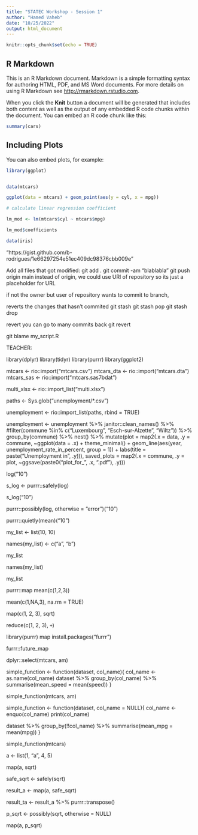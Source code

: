 ```yaml
---
title: "STATEC Workshop - Session 1"
author: "Hamed Vaheb"
date: "10/25/2022"
output: html_document
---
```


```r
knitr::opts_chunk$set(echo = TRUE)
```

## R Markdown

This is an R Markdown document. Markdown is a simple formatting syntax for authoring HTML, PDF, and MS Word documents. For more details on using R Markdown see <http://rmarkdown.rstudio.com>.

When you click the **Knit** button a document will be generated that includes both content as well as the output of any embedded R code chunks within the document. You can embed an R code chunk like this:

```r
summary(cars)
```

## Including Plots

You can also embed plots, for example:

```r

library(ggplot)


data(mtcars)

ggplot(data = mtcars) + geom_point(aes(y = cyl, x = mpg))

# calculate linear regression coefficient

lm_mod <- lm(mtcars$cyl ~ mtcars$mpg)

lm_mod$coefficients

data(iris)
```


"https://gist.github.com/b-rodrigues/1e66297254e51ec409dc98376cbb009e"

Add all files that got modified:
git add .
git commit -am "blablabla"
git push origin main
instead of origin, we could use URl of repository
so its just a placeholder for URL


if not the owner but user of repository wants to commit to branch,


reverts the changes that hasn't commited
git stash 
git stash pop
git stash drop

revert you can go to many commits back
git revert


git blame my_script.R




TEACHER:

library(dplyr)
library(tidyr)
library(purrr)
library(ggplot2)

mtcars <- rio::import("mtcars.csv")
mtcars_dta <- rio::import("mtcars.dta")
mtcars_sas <- rio::import("mtcars.sas7bdat")

multi_xlsx <- rio::import_list("multi.xlsx")

paths <- Sys.glob("unemployment/*.csv")

unemployment <- rio::import_list(paths, rbind = TRUE)

unemployment <- unemployment %>% 
  janitor::clean_names() %>% 
  #filter(commune %in% c("Luxembourg", "Esch-sur-Alzette", "Wiltz")) %>% 
  group_by(commune) %>%
  nest() %>% 
  mutate(plot = map2(.x = data, .y = commune, ~ggplot(data = .x) +
                       theme_minimal() +
                       geom_line(aes(year, unemployment_rate_in_percent, group = 1)) +
                       labs(title = paste("Unemployment in", .y))),
         saved_plots = map2(.x = commune,
                            .y = plot,
                            ~ggsave(paste0("plot_for_", .x, ".pdf"),
                                         .y)))




log("10")

s_log <- purrr::safely(log)

s_log("10")

purrr::possibly(log, otherwise = "error")("10")

purrr::quietly(mean)("10")

my_list <- list(10, 10)

names(my_list) <- c("a", "b")

my_list

names(my_list)

my_list

purrr::map
mean(c(1,2,3))

mean(c(1,NA,3), na.rm = TRUE)

map(c(1, 2, 3), sqrt)

reduce(c(1, 2, 3), `+`)

library(purrr)
map
install.packages("furrr")



furrr::future_map



dplyr::select(mtcars, am)





simple_function <- function(dataset, col_name){
  col_name <- as.name(col_name)
  dataset %>%
    group_by(col_name) %>%
    summarise(mean_speed = mean(speed))
}

simple_function(mtcars, am)

simple_function <- function(dataset, col_name = NULL){
  col_name <- enquo(col_name)
  print(col_name)
  
  dataset %>%
    group_by(!!col_name) %>%
    summarise(mean_mpg = mean(mpg))
}

simple_function(mtcars)






a <- list(1, "a", 4, 5)

map(a, sqrt)

safe_sqrt <- safely(sqrt)

result_a <- map(a, safe_sqrt)

result_ta <- result_a %>% 
  purrr::transpose()

p_sqrt <- possibly(sqrt, otherwise = NULL)

map(a, p_sqrt) 
